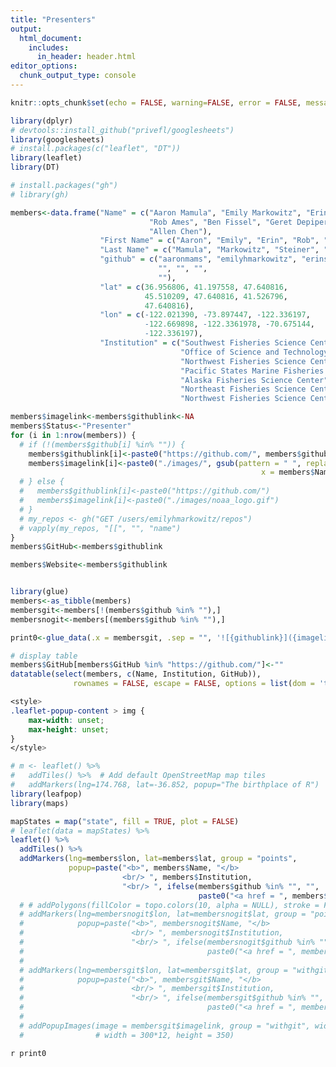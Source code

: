 ```yaml
---
title: "Presenters"
output:
  html_document:
    includes:
      in_header: header.html
editor_options: 
  chunk_output_type: console
---
```


```r
knitr::opts_chunk$set(echo = FALSE, warning=FALSE, error = FALSE, message = FALSE, fig.width=6, fig.height=4, fig.align = "center")

library(dplyr)
# devtools::install_github("privefl/googlesheets")
library(googlesheets)
# install.packages(c("leaflet", "DT"))
library(leaflet)
library(DT)
```

```r
# install.packages("gh")
# library(gh)

members<-data.frame("Name" = c("Aaron Mamula", "Emily Markowitz", "Erin Steiner", 
                               "Rob Ames", "Ben Fissel", "Geret Depiper", 
                               "Allen Chen"), 
                    "First Name" = c("Aaron", "Emily", "Erin", "Rob", "Ben", "Geret", "Allen"),
                    "Last Name" = c("Mamula", "Markowitz", "Steiner", "Ames", "Fissel", "Depiper", "Chen"),
                    "github" = c("aaronmams", "emilyhmarkowitz", "erinsteiner-NOAA",
                                 "", "", "",  
                                 ""), 
                    "lat" = c(36.956806, 41.197558, 47.640816, 
                              45.510209, 47.640816, 41.526796, 
                              47.640816), 
                    "lon" = c(-122.021390, -73.897447, -122.336197, 
                              -122.669898, -122.3361978, -70.675144,  
                              -122.336197), 
                    "Institution" = c("Southwest Fisheries Science Center", 
                                      "Office of Science and Technology/Alaska Fisheries Science Center", 
                                      "Northwest Fisheries Science Center", 
                                      "Pacific States Marine Fisheries Commission", 
                                      "Alaska Fisheries Science Center", 
                                      "Northeast Fisheries Science Center", 
                                      "Northwest Fisheries Science Center"))

members$imagelink<-members$githublink<-NA                 
members$Status<-"Presenter"
for (i in 1:nrow(members)) {
  # if (!(members$github[i] %in% "")) {
    members$githublink[i]<-paste0("https://github.com/", members$github[i])
    members$imagelink[i]<-paste0("./images/", gsub(pattern = " ", replacement = "", 
                                                        x = members$Name[i]), ".png")
  # } else {
  #   members$githublink[i]<-paste0("https://github.com/")
  #   members$imagelink[i]<-paste0("./images/noaa_logo.gif")    
  # }
  # my_repos <- gh("GET /users/emilyhmarkowitz/repos")
  # vapply(my_repos, "[[", "", "name")
}
members$GitHub<-members$githublink

members$Website<-members$githublink


library(glue)
members<-as_tibble(members)
membersgit<-members[!(members$github %in% ""),]
membersnogit<-members[(members$github %in% ""),]

print0<-glue_data(.x = membersgit, .sep = "", '![{githublink}]({imagelink})')


```

```r
# display table
members$GitHub[members$GitHub %in% "https://github.com/"]<-""
datatable(select(members, c(Name, Institution, GitHub)), 
              rownames = FALSE, escape = FALSE, options = list(dom = 't'))
```

```css
<style>
.leaflet-popup-content > img {
    max-width: unset;
    max-height: unset;
}
</style>
```

```r
# m <- leaflet() %>%
#   addTiles() %>%  # Add default OpenStreetMap map tiles
#   addMarkers(lng=174.768, lat=-36.852, popup="The birthplace of R")
library(leafpop)
library(maps)

mapStates = map("state", fill = TRUE, plot = FALSE)
# leaflet(data = mapStates) %>% 
leaflet() %>%
  addTiles() %>%
  addMarkers(lng=members$lon, lat=members$lat, group = "points",
             popup=paste("<b>", members$Name, "</b> 
                         <br/> ", members$Institution, 
                         "<br/> ", ifelse(members$github %in% "", "", 
                                          paste0("<a href = ", members$GitHub, "> ",members$github,"'s GitHub </a> "))))
  # # addPolygons(fillColor = topo.colors(10, alpha = NULL), stroke = FALSE) %>%
  # addMarkers(lng=membersnogit$lon, lat=membersnogit$lat, group = "points",
  #            popup=paste("<b>", membersnogit$Name, "</b> 
  #                        <br/> ", membersnogit$Institution, 
  #                        "<br/> ", ifelse(membersnogit$github %in% "", "", 
  #                                         paste0("<a href = ", membersnogit$GitHub, "> GitHub </a> ")))) %>%
  # 
  # addMarkers(lng=membersgit$lon, lat=membersgit$lat, group = "withgit",
  #            popup=paste("<b>", membersgit$Name, "</b> 
  #                        <br/> ", membersgit$Institution, 
  #                        "<br/> ", ifelse(membersgit$github %in% "", "", 
  #                                         paste0("<a href = ", membersgit$GitHub, "> GitHub </a> ")))) %>%
  # 
  # addPopupImages(image = membersgit$imagelink, group = "withgit", width = 300, height = 350/4)# width = 4*(300*2), height = 2*(350/8))
  #                # width = 300*12, height = 350)
```


`r print0 `


